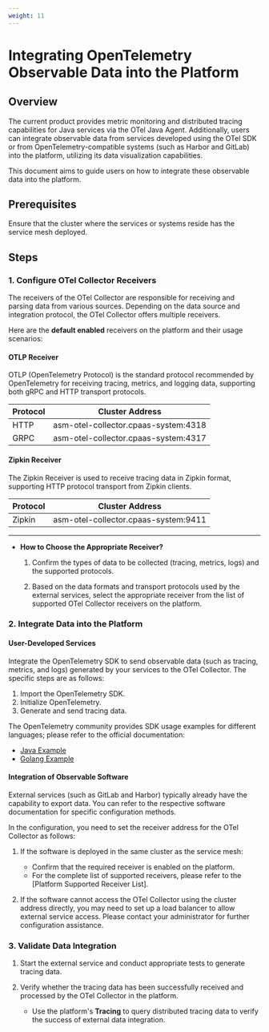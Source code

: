 ```yaml
---
weight: 11
---
```


# Integrating OpenTelemetry Observable Data into the Platform

## Overview

The current product provides metric monitoring and distributed tracing capabilities for Java services via the OTel Java Agent. Additionally, users can integrate observable data from services developed using the OTel SDK or from OpenTelemetry-compatible systems (such as Harbor and GitLab) into the platform, utilizing its data visualization capabilities.

This document aims to guide users on how to integrate these observable data into the platform.

## Prerequisites

Ensure that the cluster where the services or systems reside has the service mesh deployed.

## Steps

### 1. Configure OTel Collector Receivers

The receivers of the OTel Collector are responsible for receiving and parsing data from various sources. Depending on the data source and integration protocol, the OTel Collector offers multiple receivers.

Here are the **default enabled** receivers on the platform and their usage scenarios:

#### OTLP Receiver

OTLP (OpenTelemetry Protocol) is the standard protocol recommended by OpenTelemetry for receiving tracing, metrics, and logging data, supporting both gRPC and HTTP transport protocols.

| Protocol | Cluster Address                      |
|----------|--------------------------------------|
| HTTP     | asm-otel-collector.cpaas-system:4318 |
| GRPC     | asm-otel-collector.cpaas-system:4317 |

#### Zipkin Receiver

The Zipkin Receiver is used to receive tracing data in Zipkin format, supporting HTTP protocol transport from Zipkin clients.

| Protocol | Cluster Address                      |
|----------|--------------------------------------|
| Zipkin   | asm-otel-collector.cpaas-system:9411 |

---
- **How to Choose the Appropriate Receiver?**

  1. Confirm the types of data to be collected (tracing, metrics, logs) and the supported protocols.

  2. Based on the data formats and transport protocols used by the external services, select the appropriate receiver from the list of supported OTel Collector receivers on the platform.

### 2. Integrate Data into the Platform

#### User-Developed Services

Integrate the OpenTelemetry SDK to send observable data (such as tracing, metrics, and logs) generated by your services to the OTel Collector. The specific steps are as follows:

1. Import the OpenTelemetry SDK.
2. Initialize OpenTelemetry.
3. Generate and send tracing data.

The OpenTelemetry community provides SDK usage examples for different languages; please refer to the official documentation:
- [Java Example](https://opentelemetry.io/docs/languages/java/getting-started/)
- [Golang Example](https://opentelemetry.io/docs/languages/go/getting-started/)

#### Integration of Observable Software

External services (such as GitLab and Harbor) typically already have the capability to export data. You can refer to the respective software documentation for specific configuration methods.

In the configuration, you need to set the receiver address for the OTel Collector as follows:

1. If the software is deployed in the same cluster as the service mesh:
   - Confirm that the required receiver is enabled on the platform.
   - For the complete list of supported receivers, please refer to the [Platform Supported Receiver List].

2. If the software cannot access the OTel Collector using the cluster address directly, you may need to set up a load balancer to allow external service access. Please contact your administrator for further configuration assistance.

### 3. Validate Data Integration

1. Start the external service and conduct appropriate tests to generate tracing data.

2. Verify whether the tracing data has been successfully received and processed by the OTel Collector in the platform.
   - Use the platform's **Tracing** to query distributed tracing data to verify the success of external data integration.
